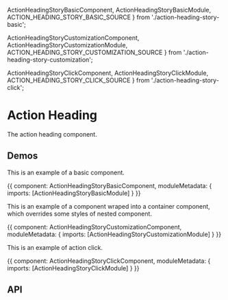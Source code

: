 


  ActionHeadingStoryBasicComponent,
  ActionHeadingStoryBasicModule,
  ACTION_HEADING_STORY_BASIC_SOURCE
} from './action-heading-story-basic';

  ActionHeadingStoryCustomizationComponent,
  ActionHeadingStoryCustomizationModule,
  ACTION_HEADING_STORY_CUSTOMIZATION_SOURCE
} from './action-heading-story-customization';

  ActionHeadingStoryClickComponent,
  ActionHeadingStoryClickModule,
  ACTION_HEADING_STORY_CLICK_SOURCE
} from './action-heading-story-click';

<Meta title='UI/ActionHeading' />

# Action Heading

The action heading component.

## Demos

This is an example of a basic component.

<Canvas source={ACTION_HEADING_STORY_BASIC_SOURCE}>
  <Story name='Basic' height='110px'>
    {{
      component: ActionHeadingStoryBasicComponent,
      moduleMetadata: {
        imports: [ActionHeadingStoryBasicModule]
      }
    }}
  </Story>
</Canvas>

This is an example of a component wraped into a container component, which overrides some styles of nested component.

<Canvas source={ACTION_HEADING_STORY_CUSTOMIZATION_SOURCE}>
  <Story name='Customization' height='110px'>
    {{
      component: ActionHeadingStoryCustomizationComponent,
      moduleMetadata: {
        imports: [ActionHeadingStoryCustomizationModule]
      }
    }}
  </Story>
</Canvas>

This is an example of action click.

<Canvas source={ACTION_HEADING_STORY_CLICK_SOURCE}>
  <Story name='Click' height='110px'>
    {{
      component: ActionHeadingStoryClickComponent,
      moduleMetadata: {
        imports: [ActionHeadingStoryClickModule]
      }
    }}
  </Story>
</Canvas>

## API

<ArgsTable of={ESActionHeadingComponent} />
